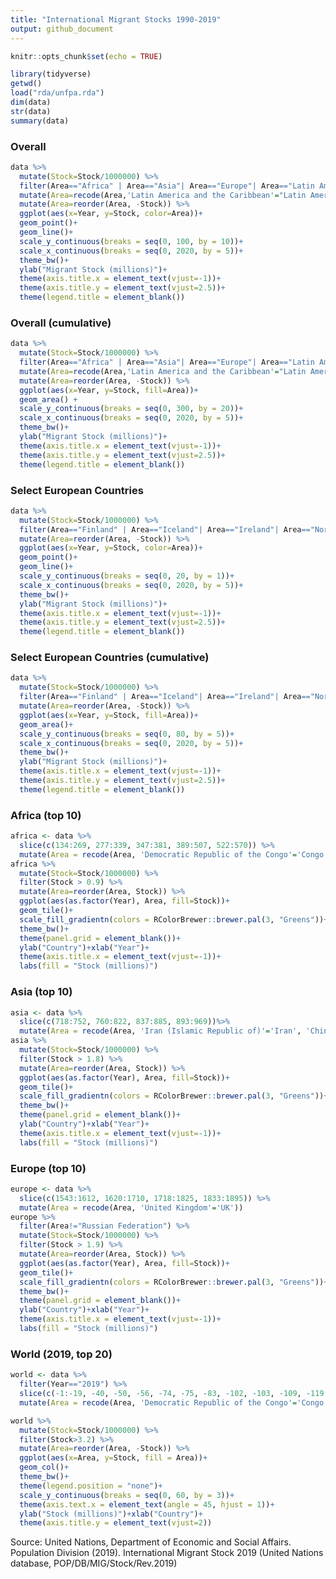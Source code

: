 ```yaml
---
title: "International Migrant Stocks 1990-2019"
output: github_document
---
```


```r
knitr::opts_chunk$set(echo = TRUE)
```



```r
library(tidyverse)
getwd()
load("rda/unfpa.rda")
dim(data)
str(data)
summary(data)
```

### Overall


```r
data %>% 
  mutate(Stock=Stock/1000000) %>% 
  filter(Area=="Africa" | Area=="Asia"| Area=="Europe"| Area=="Latin America and the Caribbean"| Area=="Northern America"| Area=="Oceania") %>% 
  mutate(Area=recode(Area,'Latin America and the Caribbean'="Latin America")) %>% 
  mutate(Area=reorder(Area, -Stock)) %>% 
  ggplot(aes(x=Year, y=Stock, color=Area))+ 
  geom_point()+
  geom_line()+
  scale_y_continuous(breaks = seq(0, 100, by = 10))+
  scale_x_continuous(breaks = seq(0, 2020, by = 5))+
  theme_bw()+
  ylab("Migrant Stock (millions)")+
  theme(axis.title.x = element_text(vjust=-1))+
  theme(axis.title.y = element_text(vjust=2.5))+
  theme(legend.title = element_blank())
```

### Overall (cumulative)


```r
data %>% 
  mutate(Stock=Stock/1000000) %>% 
  filter(Area=="Africa" | Area=="Asia"| Area=="Europe"| Area=="Latin America and the Caribbean"| Area=="Northern America"| Area=="Oceania") %>% 
  mutate(Area=recode(Area,'Latin America and the Caribbean'="Latin America")) %>% 
  mutate(Area=reorder(Area, -Stock)) %>% 
  ggplot(aes(x=Year, y=Stock, fill=Area))+ 
  geom_area() +
  scale_y_continuous(breaks = seq(0, 300, by = 20))+
  scale_x_continuous(breaks = seq(0, 2020, by = 5))+
  theme_bw()+
  ylab("Migrant Stock (millions)")+
  theme(axis.title.x = element_text(vjust=-1))+
  theme(axis.title.y = element_text(vjust=2.5))+
  theme(legend.title = element_blank())
```


### Select European Countries

```r
data %>% 
  mutate(Stock=Stock/1000000) %>% 
  filter(Area=="Finland" | Area=="Iceland"| Area=="Ireland"| Area=="Norway"| Area=="Sweden"| Area=="United Kingdom"| Area=="Greece"| Area=="Italy"| Area=="Portugal"| Area=="Spain"| Area=="Austria"| Area=="Belgium"| Area=="France"| Area=="Germany"| Area=="Netherlands"| Area=="Switzerland") %>% 
  mutate(Area=reorder(Area, -Stock)) %>% 
  ggplot(aes(x=Year, y=Stock, color=Area))+ 
  geom_point()+
  geom_line()+
  scale_y_continuous(breaks = seq(0, 20, by = 1))+
  scale_x_continuous(breaks = seq(0, 2020, by = 5))+
  theme_bw()+
  ylab("Migrant Stock (millions)")+
  theme(axis.title.x = element_text(vjust=-1))+
  theme(axis.title.y = element_text(vjust=2.5))+
  theme(legend.title = element_blank())

```

### Select European Countries (cumulative)

```r
data %>% 
  mutate(Stock=Stock/1000000) %>% 
  filter(Area=="Finland" | Area=="Iceland"| Area=="Ireland"| Area=="Norway"| Area=="Sweden"| Area=="United Kingdom"| Area=="Greece"| Area=="Italy"| Area=="Portugal"| Area=="Spain"| Area=="Austria"| Area=="Belgium"| Area=="France"| Area=="Germany"| Area=="Netherlands"| Area=="Switzerland") %>% 
  mutate(Area=reorder(Area, -Stock)) %>% 
  ggplot(aes(x=Year, y=Stock, fill=Area))+ 
  geom_area()+
  scale_y_continuous(breaks = seq(0, 80, by = 5))+
  scale_x_continuous(breaks = seq(0, 2020, by = 5))+
  theme_bw()+
  ylab("Migrant Stock (millions)")+
  theme(axis.title.x = element_text(vjust=-1))+
  theme(axis.title.y = element_text(vjust=2.5))+
  theme(legend.title = element_blank())

```

### Africa (top 10)

```r
africa <- data %>% 
  slice(c(134:269, 277:339, 347:381, 389:507, 522:570)) %>% 
  mutate(Area = recode(Area, 'Democratic Republic of the Congo'='Congo', 'United Republic of Tanzania'='Tanzania'))
africa %>% 
  mutate(Stock=Stock/1000000) %>% 
  filter(Stock > 0.9) %>% 
  mutate(Area=reorder(Area, Stock)) %>% 
  ggplot(aes(as.factor(Year), Area, fill=Stock))+
  geom_tile()+ 
  scale_fill_gradientn(colors = RColorBrewer::brewer.pal(3, "Greens"))+
  theme_bw()+
  theme(panel.grid = element_blank())+
  ylab("Country")+xlab("Year")+
  theme(axis.title.x = element_text(vjust=-1))+
  labs(fill = "Stock (millions)")

```

### Asia (top 10)

```r
asia <- data %>% 
  slice(c(718:752, 760:822, 837:885, 893:969))%>% 
  mutate(Area = recode(Area, 'Iran (Islamic Republic of)'='Iran', 'China, Hong Kong SAR'='Hong Kong'))
asia %>% 
  mutate(Stock=Stock/1000000) %>% 
  filter(Stock > 1.8) %>% 
  mutate(Area=reorder(Area, Stock)) %>% 
  ggplot(aes(as.factor(Year), Area, fill=Stock))+
  geom_tile()+ 
  scale_fill_gradientn(colors = RColorBrewer::brewer.pal(3, "Greens"))+
  theme_bw()+
  theme(panel.grid = element_blank())+
  ylab("Country")+xlab("Year")+
  theme(axis.title.x = element_text(vjust=-1))+
  labs(fill = "Stock (millions)")

```


### Europe (top 10)

```r
europe <- data %>% 
  slice(c(1543:1612, 1620:1710, 1718:1825, 1833:1895)) %>% 
  mutate(Area = recode(Area, 'United Kingdom'='UK'))
europe %>% 
  filter(Area!="Russian Federation") %>% 
  mutate(Stock=Stock/1000000) %>% 
  filter(Stock > 1.9) %>% 
  mutate(Area=reorder(Area, Stock)) %>% 
  ggplot(aes(as.factor(Year), Area, fill=Stock))+
  geom_tile()+ 
  scale_fill_gradientn(colors = RColorBrewer::brewer.pal(3, "Greens"))+
  theme_bw()+
  theme(panel.grid = element_blank())+
  ylab("Country")+xlab("Year")+
  theme(axis.title.x = element_text(vjust=-1))+
  labs(fill = "Stock (millions)")

```

### World (2019, top 20)


```r
world <- data %>% 
  filter(Year=="2019") %>% 
  slice(c(-1:-19, -40, -50, -56, -74, -75, -83, -102, -103, -109, -119, -120, -128, -140, -141, -168, -177, -192, -193, -196, -202, -210, -220:-222, -233, -247, -264, -274)) %>% 
  mutate(Area = recode(Area, 'Democratic Republic of the Congo'='Congo', 'United Republic of Tanzania'='Tanzania', 'United States of America'='USA', 'China, Hong Kong SAR' = 'Hong Kong', 'Iran (Islamic Republic of)'='Iran', 'Venezuela (Bolivarian Republic of)'='Venezuela', 'Republic of Korea'='South Korea', 'United Arab Emirates'='Emirates', 'Russian Federation'='Russia', 'United Kingdom' = 'UK'))

world %>% 
  mutate(Stock=Stock/1000000) %>% 
  filter(Stock>3.2) %>% 
  mutate(Area=reorder(Area, -Stock)) %>% 
  ggplot(aes(x=Area, y=Stock, fill = Area))+
  geom_col()+
  theme_bw()+
  theme(legend.position = "none")+
  scale_y_continuous(breaks = seq(0, 60, by = 3))+
  theme(axis.text.x = element_text(angle = 45, hjust = 1))+
  ylab("Stock (millions)")+xlab("Country")+
  theme(axis.title.y = element_text(vjust=2))

```







Source: United Nations, Department of Economic and Social Affairs. Population Division (2019). International Migrant Stock 2019 (United Nations database, POP/DB/MIG/Stock/Rev.2019)

